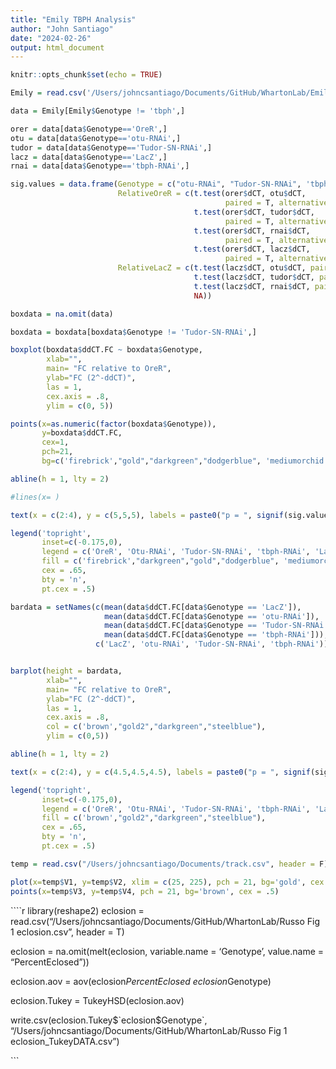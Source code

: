 ```yaml
---
title: "Emily TBPH Analysis"
author: "John Santiago"
date: "2024-02-26"
output: html_document
---
```


```r
knitr::opts_chunk$set(echo = TRUE)
```

```r

Emily = read.csv('/Users/johncsantiago/Documents/GitHub/WhartonLab/EmilyTBPH_qPCR.csv', header = T)

data = Emily[Emily$Genotype != 'tbph',]

orer = data[data$Genotype=='OreR',]
otu = data[data$Genotype=='otu-RNAi',]
tudor = data[data$Genotype=='Tudor-SN-RNAi',]
lacz = data[data$Genotype=='LacZ',]
rnai = data[data$Genotype=='tbph-RNAi',]

sig.values = data.frame(Genotype = c("otu-RNAi", "Tudor-SN-RNAi", 'tbph-RNAi', 'LacZ'),
                        RelativeOreR = c(t.test(orer$dCT, otu$dCT, 
                                                paired = T, alternative = "g")[[3]],
                                         t.test(orer$dCT, tudor$dCT, 
                                                paired = T, alternative = "g")[[3]],
                                         t.test(orer$dCT, rnai$dCT, 
                                                paired = T, alternative = "g")[[3]],
                                         t.test(orer$dCT, lacz$dCT, 
                                                paired = T, alternative = "g")[[3]]),
                        RelativeLacZ = c(t.test(lacz$dCT, otu$dCT, paired = T)[[3]],
                                         t.test(lacz$dCT, tudor$dCT, paired = T)[[3]],
                                         t.test(lacz$dCT, rnai$dCT, paired = T)[[3]],
                                         NA))

```



```r

boxdata = na.omit(data)

boxdata = boxdata[boxdata$Genotype != 'Tudor-SN-RNAi',]

boxplot(boxdata$ddCT.FC ~ boxdata$Genotype, 
        xlab="",     
        main= "FC relative to OreR",
        ylab="FC (2^-ddCT)", 
        las = 1, 
        cex.axis = .8,
        ylim = c(0, 5))

points(x=as.numeric(factor(boxdata$Genotype)),
       y=boxdata$ddCT.FC,
       cex=1,
       pch=21,
       bg=c('firebrick',"gold","darkgreen","dodgerblue", 'mediumorchid')[as.numeric(factor(boxdata$Genotype))])

abline(h = 1, lty = 2)

#lines(x= )

text(x = c(2:4), y = c(5,5,5), labels = paste0("p = ", signif(sig.values[c(1,3,2),3],3)))

legend('topright',
       inset=c(-0.175,0),
       legend = c('OreR', 'Otu-RNAi', 'Tudor-SN-RNAi', 'tbph-RNAi', 'LacZ'), 
       fill = c('firebrick',"darkgreen","gold","dodgerblue", 'mediumorchid'),
       cex = .65,
       bty = 'n',
       pt.cex = .5)


```





```r

bardata = setNames(c(mean(data$ddCT.FC[data$Genotype == 'LacZ']),
                     mean(data$ddCT.FC[data$Genotype == 'otu-RNAi']),
                     mean(data$ddCT.FC[data$Genotype == 'Tudor-SN-RNAi']),
                     mean(data$ddCT.FC[data$Genotype == 'tbph-RNAi'])), 
                   c('LacZ', 'otu-RNAi', 'Tudor-SN-RNAi', 'tbph-RNAi'))


barplot(height = bardata, 
        xlab="",     
        main= "FC relative to OreR",
        ylab="FC (2^-ddCT)", 
        las = 1, 
        cex.axis = .8,
        col = c('brown',"gold2","darkgreen","steelblue"),
        ylim = c(0,5))

abline(h = 1, lty = 2)

text(x = c(2:4), y = c(4.5,4.5,4.5), labels = paste0("p = ", signif(sig.values[c(1,3,2),3],3)))

legend('topright',
       inset=c(-0.175,0),
       legend = c('OreR', 'Otu-RNAi', 'Tudor-SN-RNAi', 'tbph-RNAi', 'LacZ'), 
       fill = c('brown',"gold2","darkgreen","steelblue"),
       cex = .65,
       bty = 'n',
       pt.cex = .5)


```




```r

temp = read.csv("/Users/johncsantiago/Documents/track.csv", header = F)

plot(x=temp$V1, y=temp$V2, xlim = c(25, 225), pch = 21, bg='gold', cex = .5)
points(x=temp$V3, y=temp$V4, pch = 21, bg='brown', cex = .5)
```







````r
library(reshape2)
eclosion = read.csv("/Users/johncsantiago/Documents/GitHub/WhartonLab/Russo Fig 1 eclosion.csv", header = T)

eclosion = na.omit(melt(eclosion, variable.name = 'Genotype', value.name = "PercentEclosed"))

eclosion.aov = aov(eclosion$PercentEclosed~eclosion$Genotype)

eclosion.Tukey = TukeyHSD(eclosion.aov)

write.csv(eclosion.Tukey$`eclosion$Genotype`, "/Users/johncsantiago/Documents/GitHub/WhartonLab/Russo Fig 1 eclosion_TukeyDATA.csv")

```






